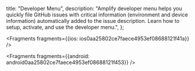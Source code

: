   title: "Developer Menu",
  description: "Amplify developer menu helps you quickly file GitHub issues with critical information (environment and device information) automatically added to the issue description. Learn how to setup, activate, and use the developer menu.",
};






<Fragments fragments={{ios: ios0aa25802ce7faece4953ef08688121f41a}} />



<Fragments fragments={{android: android0aa25802ce7faece4953ef08688121f453}} />